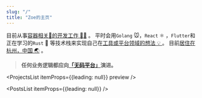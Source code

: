 ```yaml
---
slug: "/"
title: "Zoe的主页"
---
```


<MSection title="👋 Hey, 我是 Zoe !">

目前从事[容器相关🐬的开发工作 👨‍💻](/about) 。
平时会用`Golang` 🐭，`React` ⚛️  ，`Flutter`和正在学习的`Rust` 🦀 
等技术栈来实现自己在[工具或平台领域的想法 💡 ](/about)。
目前[居住在杭州，中国 🌏](/about) 。

</MSection>


<MSection title="理念" position="left" description="始终相信并致力于推动">

<Box>

> **任何业务逻辑都应向[「无码平台」](https://wuma.dev)演进。**

<!--svg width="132" height="132" viewBox="0 0 132 134" fill="none" xmlns="http://www.w3.org/2000/svg">
<path d="M128.063 48.5679C137.675 76.5221 129.164 111.917 108.238 126.196C87.312 140.575 54.0706 133.838 30.9418 116.141C7.81296 98.5436 -5.10313 70.0866 1.9056 45.4507C9.01445 20.8148 36.2484 0.100555 63.5824 0C91.0166 0 118.551 20.5132 128.063 48.5679Z" fill="#9DE3F2"/>
</svg-->

</Box>

</MSection>

<!-- Projects 展示 -->

<MSection title="实验项目" description="每一个创意和想法都需要去实践">

<ProjectsList itemProps={{leading: null}} preview />

</MSection>

<!-- Blogs 展示 -->

<MSection title="博客文章" description="写作是一种自我学习的方式">

<PostsList itemProps={{leading: null}} />

</MSection>

<MSection title="沟通" description="你可以通过下面任意一种方式与我取得联系 👇️ 。">

<Flex justifyContent="center">
<AuthorCard
    mt="2rem"
    border="1px"
    borderColor="gray.200"
    maxW="sm" p="1rem" rounded="1rem" />
</Flex>

</MSection>